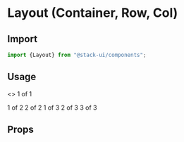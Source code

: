 

<Meta title="Components/Layout" component="Layout" />

<Story name="Import" />

# Layout (Container, Row, Col)

## Import

```jsx
import {Layout} from "@stack-ui/components";
```
## Usage

<Preview withToolbar>
    <Story name="Usage">
        <>
        <Container fluid>
        <Row>
            <Col>1 of 1</Col>
        </Row>
        </Container>
        <p> </p>
        <Container>
  <Row>
    <Col>1 of 2</Col>
    <Col>2 of 2</Col>
  </Row>
  <Row>
    <Col>1 of 3</Col>
    <Col>2 of 3</Col>
    <Col>3 of 3</Col>
  </Row>
</Container>
        </>
    </Story>
</Preview>

<Story name="Props" />

## Props

<Props of={LayoutTypes} />